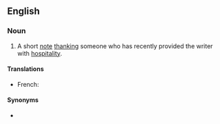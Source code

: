 ==English==

===Noun===
{{en-noun}}

# A short [[note]] [[thank]]ing someone who has recently provided the writer with [[hospitality]].

====Translations====
{{trans-top|short note}}
* French: {{t+|fr|lettre de château|f}}
{{trans-bottom}}

====Synonyms====
* {{l|en|bread-and-butter letter}}